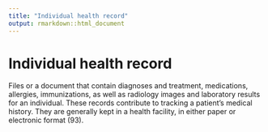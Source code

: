 ```yaml
---
title: "Individual health record"
output: rmarkdown::html_document
---
```


# Individual health record

Files or a document that contain  diagnoses and  treatment, medications,  allergies, immunizations, as well as  radiology images and laboratory results  for an  individual. These records contribute  to tracking a  patient’s medical  history.  They are generally kept in a health  facility,  in either paper or electronic format (93).
